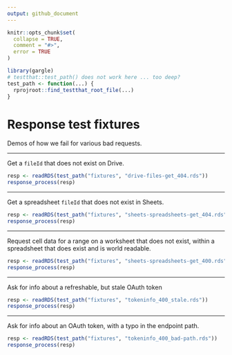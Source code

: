 ```yaml
---
output: github_document
---
```


<!-- README.md is generated from README.Rmd. Please edit that file -->

```r
knitr::opts_chunk$set(
  collapse = TRUE,
  comment = "#>",
  error = TRUE
)
```

```r
library(gargle)
# testthat::test_path() does not work here ... too deep?
test_path <- function(...) {
  rprojroot::find_testthat_root_file(...)
}
```

# Response test fixtures

Demos of how we fail for various bad requests.

---

Get a `fileId` that does not exist on Drive.

```r
resp <- readRDS(test_path("fixtures", "drive-files-get_404.rds"))
response_process(resp)
```

---

Get a spreadsheet `fileId` that does not exist in Sheets.

```r
resp <- readRDS(test_path("fixtures", "sheets-spreadsheets-get_404.rds"))
response_process(resp)
```

---

Request cell data for a range on a worksheet that does not exist, within a spreadsheet that does exist and is world readable.

```r
resp <- readRDS(test_path("fixtures", "sheets-spreadsheets-get_400.rds"))
response_process(resp)
```

---

Ask for info about a refreshable, but stale OAuth token

```r
resp <- readRDS(test_path("fixtures", "tokeninfo_400_stale.rds"))
response_process(resp)
```

---

Ask for info about an OAuth token, with a typo in the endpoint path.

```r
resp <- readRDS(test_path("fixtures", "tokeninfo_400_bad-path.rds"))
response_process(resp)
```
